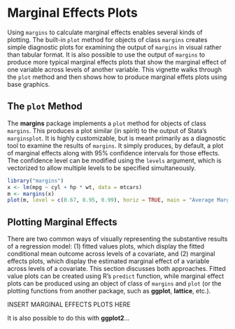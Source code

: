 <!--
%\VignetteEngine{knitr}
%\VignetteIndexEntry{Marginal Effects Plots}
-->

# Marginal Effects Plots #

Using `margins` to calculate marginal effects enables several kinds of plotting. The built-in `plot` method for objects of class `margins` creates simple diagnostic plots for examining the output of `margins` in visual rather than tabular format. It is also possible to use the output of `margins` to produce more typical marginal effects plots that show the marginal effect of one variable across levels of another variable. This vignette walks through the `plot` method and then shows how to produce marginal effets plots using base graphics.

## The `plot` Method ##

The **margins** package implements a `plot` method for objects of class `margins`. This produces a plot similar (in spirit) to the output of Stata's `marginsplot`. It is highly customizable, but is meant primarily as a diagnostic tool to examine the results of `margins`. It simply produces, by default, a plot of marginal effects along with 95% confidence intervals for those effects. The confidence level can be modified using the `levels` argument, which is vectorized to allow multiple levels to be specified simultaneously.

```r
library("margins")
x <- lm(mpg ~ cyl + hp * wt, data = mtcars)
m <- margins(x)
plot(m, level = c(0.67, 0.95, 0.99), horiz = TRUE, main = "Average Marginal Effects")
```

## Plotting Marginal Effects ##

There are two common ways of visually representing the substantive results of a regression model: (1) fitted values plots, which display the fitted conditional mean outcome across levels of a covariate, and (2) marginal effects plots, which display the estimated marginal effect of a variable across levels of a covariate. This section discusses both approaches. Fitted value plots can be created using R's `predict` function, while marginal effect plots can be produced using an object of class of `margins` and `plot` (or the plotting functions from another package, such as **ggplot**, **lattice**, etc.).

INSERT MARGINAL EFFECTS PLOTS HERE

It is also possible to do this with **ggplot2**...

